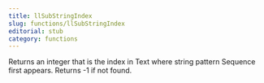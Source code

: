 ```yaml
---
title: llSubStringIndex
slug: functions/llSubStringIndex
editorial: stub
category: functions
---
```


<LSLFunction name="llSubStringIndex"/>

Returns an integer that is the index in Text where string pattern Sequence first appears. Returns -1 if not found.
